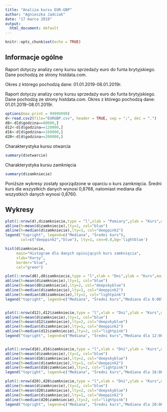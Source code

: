 ```yaml
---
title: "Analiza kursu EUR-GBP"
author: "Agnieszka Jadczak"
date: "17 marca 2019"
output:
  html_document: default
---
```


```r
knitr::opts_chunk$set(echo = TRUE)
```

## Informacje ogólne
Raport dotyczy analizy ceny kursu sprzedaży euro do funta brytyjskiego.  
Dane pochodzą ze strony histdata.com.  
  
Okres z którego pochodzą dane: 01.01.2019-08.01.2019r.
  
Raport dotyczy analizy ceny kursu sprzedaży euro do funta brytyjskiego.\newline
Dane pochodzą ze strony histdata.com. \newline
\newline
Okres z którego pochodzą dane: 01.01.2019-08.01.2019r.
\newline


```r
options(max.print = 99999999) 
d<-read.csv2(file="EURGBP.csv", header = TRUE, sep = ";", dec = ".")
d8<-d[d$godzina==80000,]
d12<-d[d$godzina==120000,]
d16<-d[d$godzina==160000,]
d20<-d[d$godzina==200000,]
```
Charakterystyka kursu otwarcia
```r
summary(d$otwarcie)

```
Charakterystyka kursu zamknięcia
```r
summary(d$zamkniecie)
```

Poniższe wykresy zostały sporządzone w oparciu o kurs zamknięcia.\newline
\newline
Średni kurs dla wszystkich danych wynosi 0,8768, natomiast mediana dla wszystkich danych wynosi 0,8760.

## Wykresy


```r
plot(1:nrow(d),d$zamkniecie,type = "l",xlab = "Pomiary",ylab = "Kurs",main = "Kursy dla wszystkich pomiarów",col="black")
abline(h=mean(d$zamkniecie),lty=1, col="blue")
abline(h=median(d$zamkniecie),lty=1, col="deeppink2")
legend("topright", legend=c("Mediana", "Średni kurs"),
       col=c("deeppink2","blue"), lty=1, cex=0.8,bg='lightblue')
```

```r

hist(d$zamkniecie, 
     main="Histogram dla danych opisujących kurs zamknięcia", 
     xlab="Kursy", 
     border="blue", 
     col="green")

plot(1:nrow(d8),d8$zamkniecie,type = "l",xlab = "Dni",ylab = "Kurs",main = "Kursy z godziny 8:00",col="black")
abline(h=mean(d$zamkniecie),lty=1, col="blue")
abline(h=mean(d8$zamkniecie),lty=2, col="deepskyblue")
abline(h=median(d$zamkniecie),lty=1, col="deeppink2")
abline(h=median(d8$zamkniecie),lty=2, col="lightpink")
legend("topright", legend=c("Mediana", "Średni kurs","Mediana dla 8:00","Sredni kurs dla 8:00"),col=c("deeppink2","blue","lightpink","deepskyblue"), lty=c(1,1,2,2), cex=0.8,bg='lightgrey')


plot(1:nrow(d12),d12$zamkniecie,type = "l",xlab = "Dni",ylab = "Kurs",main = "Kursy z godziny 12:00",col="black")
abline(h=mean(d$zamkniecie),lty=1, col="blue")
abline(h=mean(d12$zamkniecie),lty=2, col="deepskyblue")
abline(h=median(d$zamkniecie),lty=1, col="deeppink2")
abline(h=median(d12$zamkniecie),lty=2, col="lightpink")
legend("topright", legend=c("Mediana", "Średni kurs","Mediana dla 12:00","Sredni kurs dla 12:00"),col=c("deeppink2","blue","lightpink","deepskyblue"), lty=c(1,1,2,2), cex=0.8,bg='lightgrey')


plot(1:nrow(d16),d16$zamkniecie,type = "l",xlab = "Dni",ylab = "Kurs",main = "Kursy z godziny 16:00",col="black")
abline(h=mean(d$zamkniecie),lty=1, col="blue")
abline(h=mean(d16$zamkniecie),lty=2, col="deepskyblue")
abline(h=median(d$zamkniecie),lty=1, col="deeppink2")
abline(h=median(d16$zamkniecie),lty=2, col="lightpink")
legend("topright", legend=c("Mediana", "Średni kurs","Mediana dla 16:00","Sredni kurs dla 16:00"),col=c("deeppink2","blue","lightpink","deepskyblue"), lty=c(1,1,2,2), cex=0.8,bg='lightgrey')

plot(1:nrow(d20),d20$zamkniecie,type = "l",xlab = "Dni",ylab = "Kurs",main = "Kursy z godziny 20:00",col="black")
abline(h=mean(d$zamkniecie),lty=1, col="blue")
abline(h=mean(d20$zamkniecie),lty=2, col="deepskyblue")
abline(h=median(d$zamkniecie),lty=1, col="deeppink2")
abline(h=median(d20$zamkniecie),lty=2, col="lightpink")
legend("topright", legend=c("Mediana", "Średni kurs","Mediana dla 20:00","Sredni kurs dla 20:00"),col=c("deeppink2","blue","lightpink","deepskyblue"), lty=c(1,1,2,2), cex=0.8,bg='lightgrey')
```


